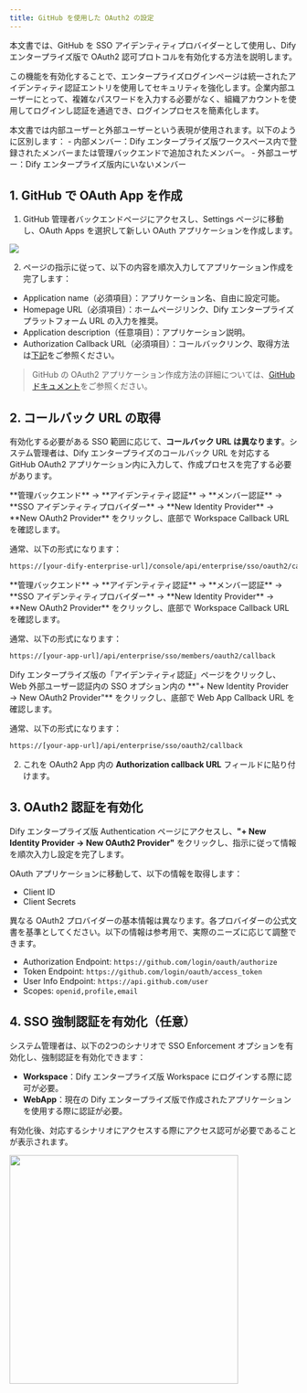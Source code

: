 ```yaml
---
title: GitHub を使用した OAuth2 の設定
---
```


本文書では、GitHub を SSO アイデンティティプロバイダーとして使用し、Dify エンタープライズ版で OAuth2 認可プロトコルを有効化する方法を説明します。

この機能を有効化することで、エンタープライズログインページは統一されたアイデンティティ認証エントリを使用してセキュリティを強化します。企業内部ユーザーにとって、複雑なパスワードを入力する必要がなく、組織アカウントを使用してログインし認証を通過でき、ログインプロセスを簡素化します。

<Info>
本文書では内部ユーザーと外部ユーザーという表現が使用されます。以下のように区別します：
- 内部メンバー：Dify エンタープライズ版ワークスペース内で登録されたメンバーまたは管理バックエンドで追加されたメンバー。
- 外部ユーザー：Dify エンタープライズ版内にいないメンバー
</Info>

## 1. GitHub で OAuth App を作成

1. GitHub 管理者バックエンドページにアクセスし、Settings ページに移動し、OAuth Apps を選択して新しい OAuth アプリケーションを作成します。

![](https://assets-docs.dify.ai/2025/02/5d51e9ba8b3018f1a02a87aa3832acb2.png)

2. ページの指示に従って、以下の内容を順次入力してアプリケーション作成を完了します：

- Application name（必須項目）：アプリケーション名、自由に設定可能。
- Homepage URL（必須項目）：ホームページリンク、Dify エンタープライズプラットフォーム URL の入力を推奨。
- Application description（任意項目）：アプリケーション説明。
- Authorization Callback URL（必須項目）：コールバックリンク、取得方法は[下記](#2-コールバック-url-の取得)をご参照ください。

> GitHub の OAuth2 アプリケーション作成方法の詳細については、[GitHub ドキュメント](https://docs.github.com/en/apps/oauth-apps/building-oauth-apps/creating-an-oauth-app)をご参照ください。

## 2. コールバック URL の取得

有効化する必要がある SSO 範囲に応じて、**コールバック URL は異なります**。システム管理者は、Dify エンタープライズのコールバック URL を対応する GitHub OAuth2 アプリケーション内に入力して、作成プロセスを完了する必要があります。

<Tabs>
  <Tab title="Workspace">
   **管理バックエンド** → **アイデンティティ認証** → **メンバー認証** → **SSO アイデンティティプロバイダー** → **New Identity Provider** → **New OAuth2 Provider** をクリックし、底部で Workspace Callback URL を確認します。
   
   通常、以下の形式になります：

   ```bash
   https://[your-dify-enterprise-url]/console/api/enterprise/sso/oauth2/callback
   ```
  </Tab>
  <Tab title="WebApp Members（内部ユーザー向け）">
   **管理バックエンド** → **アイデンティティ認証** → **メンバー認証** → **SSO アイデンティティプロバイダー** → **New Identity Provider** → **New OAuth2 Provider** をクリックし、底部で Workspace Callback URL を確認します。

   通常、以下の形式になります：

   ```bash
   https://[your-app-url]/api/enterprise/sso/members/oauth2/callback
   ```
  </Tab>
  <Tab title="WebApp External Users（外部ユーザー向け）">
   Dify エンタープライズ版の「アイデンティティ認証」ページをクリックし、Web 外部ユーザー認証内の SSO オプション内の **"+ New Identity Provider → New OAuth2 Provider"** をクリックし、底部で Web App Callback URL を確認します。

   通常、以下の形式になります：

   ```bash
   https://[your-app-url]/api/enterprise/sso/oauth2/callback
   ```
  </Tab>
</Tabs>

2. これを OAuth2 App 内の **Authorization callback URL** フィールドに貼り付けます。

## 3. OAuth2 認証を有効化

Dify エンタープライズ版 Authentication ページにアクセスし、**"+ New Identity Provider → New OAuth2 Provider"** をクリックし、指示に従って情報を順次入力し設定を完了します。

OAuth アプリケーションに移動して、以下の情報を取得します：

- Client ID
- Client Secrets

異なる OAuth2 プロバイダーの基本情報は異なります。各プロバイダーの公式文書を基準としてください。以下の情報は参考用で、実際のニーズに応じて調整できます。

- Authorization Endpoint: `https://github.com/login/oauth/authorize`
- Token Endpoint: `https://github.com/login/oauth/access_token`
- User Info Endpoint: `https://api.github.com/user`
- Scopes: `openid,profile,email`

## 4. SSO 強制認証を有効化（任意）

システム管理者は、以下の2つのシナリオで SSO Enforcement オプションを有効化し、強制認証を有効化できます：

- **Workspace**：Dify エンタープライズ版 Workspace にログインする際に認可が必要。
- **WebApp**：現在の Dify エンタープライズ版で作成されたアプリケーションを使用する際に認証が必要。

有効化後、対応するシナリオにアクセスする際にアクセス認可が必要であることが表示されます。

<img src="https://assets-docs.dify.ai/2025/02/28a707cfe144c090d0379834bc41ad7e.png" width="400" />
